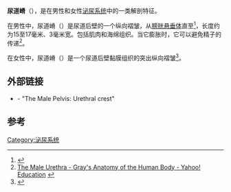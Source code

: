 {{Infobox anatomy
| Name        = 尿道嵴
| Latin       = crista urethralis urethrae masculinae, crista urethralis urethrae femininae
| Image       = Gray1142.png
| Caption     = The male urethra laid open on its anterior (upper) surface. (Urethral crest labeled at upper right.)
| Image2      = Prostatic urethra.svg
| Caption2    = Dissection of prostate showing prostatic urethra and urethral crest on posterior wall.
| System      =
<!--
| GraySubject  = 256 
| GrayPage     = 1234 
| DorlandsPre  = c_62 
| DorlandsSuf  = 13538713  
-->
}}
'''尿道嵴'''（{{lang-en|urethral crest}}），是在男性和女性[[泌尿系统|泌尿系统]]中的一类解剖特征。

在男性中，尿道嵴（{{lang|en|crista urethralis masculinae, crista phallica}}）是尿道后壁的一个纵向褶皱，从[[膀胱悬垂体|膀胱悬垂体]]直至{{le|前列腺尿道|prostatic urethra}}<ref>{{Cite web |url=http://www.biology-online.org/dictionary/Crista_urethralis_masculinae |title=Crista urethralis masculinae - definition from Biology-Online.org<!-- Bot generated title --> |accessdate=2014-11-15 |archive-date=2016-03-03 |archive-url=https://web.archive.org/web/20160303190030/http://www.biology-online.org/dictionary/Crista_urethralis_masculinae |dead-url=no }}</ref>，长度约为15至17毫米、3毫米宽。包括肌肉和海绵组织。当它膨胀时，它可以避免精子的传递<ref>[http://education.yahoo.com/reference/gray/subjects/subject?id=256#p1234 The Male Urethra - Gray's Anatomy of the Human Body - Yahoo! Education<!-- Bot generated title -->] {{webarchive|url=https://web.archive.org/web/20070220201048/http://education.yahoo.com/reference/gray/subjects/subject?id=256 |date=2007-02-20 }}</ref>。

在女性中，尿道嵴（{{lang|en|crista urethralis femininae}}）是一个尿道后壁黏膜组织的突出纵向褶皱<ref>{{Cite web |url=http://www.biology-online.org/dictionary/Crista_urethralis_femininae |title=Crista urethralis femininae - definition from Biology-Online.org<!-- Bot generated title --> |accessdate=2014-11-15 |archive-date=2016-03-03 |archive-url=https://web.archive.org/web/20160303195343/http://www.biology-online.org/dictionary/Crista_urethralis_femininae |dead-url=no }}</ref>。

==外部链接==
* {{SUNYAnatomyLabs|44|st|22|00}} - "The Male Pelvis: Urethral crest"

==参考==
{{reflist}}

{{女性生殖系統}}
{{男性生殖系統}}

[[Category:泌尿系统|Category:泌尿系统]]